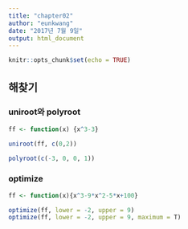```yaml
---
title: "chapter02"
author: "eunkwang"
date: "2017년 7월 9일"
output: html_document
---
```


```r
knitr::opts_chunk$set(echo = TRUE)
```

## 해찾기

### uniroot와 polyroot

```r

ff <- function(x) {x^3-3}

uniroot(ff, c(0,2))

polyroot(c(-3, 0, 0, 1))

```

### optimize

```r


ff <- function(x){x^3-9*x^2-5*x+100}

optimize(ff, lower = -2, upper = 9)
optimize(ff, lower = -2, upper = 9, maximum = T)

```

